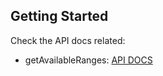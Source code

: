 
<Meta title="2. Getting Started" />

## Getting Started

Check the API docs related:

- getAvailableRanges: [API DOCS](?path=/docs/2-getting-started--get-available-ranges)